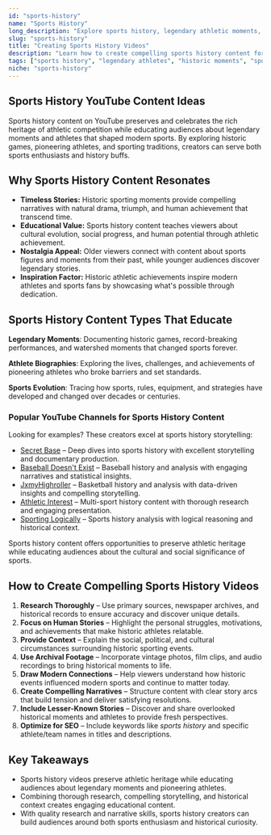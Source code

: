 ```yaml
---
id: "sports-history"
name: "Sports History"
long_description: "Explore sports history, legendary athletic moments, and the rich heritage of sporting traditions that shaped modern athletics and continue to inspire athletes today."
slug: "sports-history"
title: "Creating Sports History Videos"
description: "Learn how to create compelling sports history content for YouTube—covering legendary moments, athletic heritage, and the stories behind sporting traditions."
tags: ["sports history", "legendary athletes", "historic moments", "sports heritage", "athletic traditions", "sports stories", "vintage sports"]
niche: "sports-history"
---
```


## Sports History YouTube Content Ideas

Sports history content on YouTube preserves and celebrates the rich heritage of athletic competition while educating audiences about legendary moments and athletes that shaped modern sports. By exploring historic games, pioneering athletes, and sporting traditions, creators can serve both sports enthusiasts and history buffs.

## Why Sports History Content Resonates

- **Timeless Stories:** Historic sporting moments provide compelling narratives with natural drama, triumph, and human achievement that transcend time.
- **Educational Value:** Sports history content teaches viewers about cultural evolution, social progress, and human potential through athletic achievement.
- **Nostalgia Appeal:** Older viewers connect with content about sports figures and moments from their past, while younger audiences discover legendary stories.
- **Inspiration Factor:** Historic athletic achievements inspire modern athletes and sports fans by showcasing what's possible through dedication.

## Sports History Content Types That Educate

**Legendary Moments**: Documenting historic games, record-breaking performances, and watershed moments that changed sports forever.

**Athlete Biographies**: Exploring the lives, challenges, and achievements of pioneering athletes who broke barriers and set standards.

**Sports Evolution**: Tracing how sports, rules, equipment, and strategies have developed and changed over decades or centuries.

### Popular YouTube Channels for Sports History Content

Looking for examples? These creators excel at sports history storytelling:
- [Secret Base](https://www.youtube.com/@SecretBase) – Deep dives into sports history with excellent storytelling and documentary production.
- [Baseball Doesn't Exist](https://www.youtube.com/@BaseballDoesntExist) – Baseball history and analysis with engaging narratives and statistical insights.
- [JxmyHighroller](https://www.youtube.com/@JxmyHighroller) – Basketball history and analysis with data-driven insights and compelling storytelling.
- [Athletic Interest](https://www.youtube.com/@AthleticInterest) – Multi-sport history content with thorough research and engaging presentation.
- [Sporting Logically](https://www.youtube.com/@SportingLogically) – Sports history analysis with logical reasoning and historical context.

Sports history content offers opportunities to preserve athletic heritage while educating audiences about the cultural and social significance of sports.

## How to Create Compelling Sports History Videos

1. **Research Thoroughly** – Use primary sources, newspaper archives, and historical records to ensure accuracy and discover unique details.
2. **Focus on Human Stories** – Highlight the personal struggles, motivations, and achievements that make historic athletes relatable.
3. **Provide Context** – Explain the social, political, and cultural circumstances surrounding historic sporting events.
4. **Use Archival Footage** – Incorporate vintage photos, film clips, and audio recordings to bring historical moments to life.
5. **Draw Modern Connections** – Help viewers understand how historic events influenced modern sports and continue to matter today.
6. **Create Compelling Narratives** – Structure content with clear story arcs that build tension and deliver satisfying resolutions.
7. **Include Lesser-Known Stories** – Discover and share overlooked historical moments and athletes to provide fresh perspectives.
8. **Optimize for SEO** – Include keywords like *sports history* and specific athlete/team names in titles and descriptions.

## Key Takeaways

- Sports history videos preserve athletic heritage while educating audiences about legendary moments and pioneering athletes.
- Combining thorough research, compelling storytelling, and historical context creates engaging educational content.
- With quality research and narrative skills, sports history creators can build audiences around both sports enthusiasm and historical curiosity.